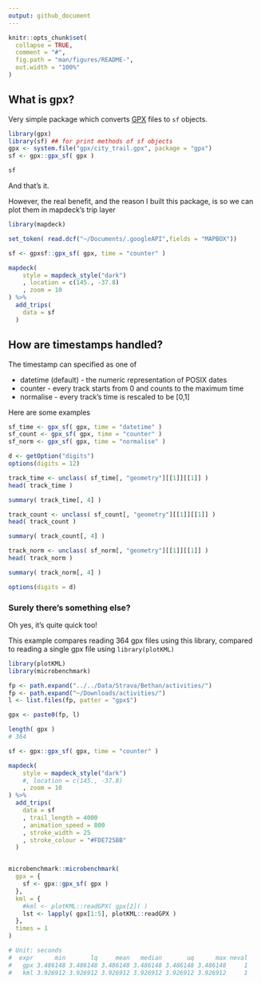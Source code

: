 ```yaml
---
output: github_document
---
```


```r
knitr::opts_chunk$set(
  collapse = TRUE,
  comment = "#",
  fig.path = "man/figures/README-",
  out.width = "100%"
)
```

## What is gpx?

Very simple package which converts [GPX](https://www.topografix.com/GPX/1/1/) files to `sf` objects. 


```r
library(gpx)
library(sf) ## for print methods of sf objects
gpx <- system.file("gpx/city_trail.gpx", package = "gpx")
sf <- gpx::gpx_sf( gpx )

sf

```

And that's it.

However, the real benefit, and the reason I built this package, is so we can plot them in mapdeck's trip layer

```r
library(mapdeck)

set_token( read.dcf("~/Documents/.googleAPI",fields = "MAPBOX"))

sf <- gpxsf::gpx_sf( gpx, time = "counter" )

mapdeck(
  	style = mapdeck_style("dark")
	, location = c(145., -37.8)
	, zoom = 10
) %>% 
  add_trips(
    data = sf
  )

```

## How are timestamps handled?

The timestamp can specified as one of

- datetime (default) - the numeric representation of POSIX dates
- counter - every track starts from 0 and counts to the maximum time
- normalise - every track's time is rescaled to be [0,1]

Here are some examples

```r

sf_time <- gpx_sf( gpx, time = "datetime" )
sf_count <- gpx_sf( gpx, time = "counter" )
sf_norm <- gpx_sf( gpx, time = "normalise" )

d <- getOption("digits")
options(digits = 12)

track_time <- unclass( sf_time[, "geometry"][[1]][[1]] )
head( track_time )

summary( track_time[, 4] )

track_count <- unclass( sf_count[, "geometry"][[1]][[1]] )
head( track_count )

summary( track_count[, 4] )

track_norm <- unclass( sf_norm[, "geometry"][[1]][[1]] )
head( track_norm )

summary( track_norm[, 4] )

options(digits = d)
```

### Surely there's something else?

Oh yes, it's quite quick too!

This example compares reading 364 gpx files using this library, compared to reading a single gpx file using `library(plotKML)`

```r

library(plotKML)
library(microbenchmark)

fp <- path.expand("../../Data/Strava/Bethan/activities/")
fp <- path.expand("~/Downloads/activities/")
l <- list.files(fp, patter = "gpx$")

gpx <- paste0(fp, l)

length( gpx )
# 364

sf <- gpx::gpx_sf( gpx, time = "counter" )

mapdeck(
  	style = mapdeck_style("dark")
	#, location = c(145., -37.8)
	, zoom = 10
) %>%
  add_trips(
    data = sf
    , trail_length = 4000
    , animation_speed = 800
    , stroke_width = 25
    , stroke_colour = "#FDE725BB"
  )


microbenchmark::microbenchmark(
  gpx = {
    sf <- gpx::gpx_sf( gpx )
  },
  kml = {
    #kml <- plotKML::readGPX( gpx[2]( )
    lst <- lapply( gpx[1:5], plotKML::readGPX )
  },
  times = 1
)

# Unit: seconds
#  expr      min       lq     mean   median       uq      max neval
#   gpx 3.486148 3.486148 3.486148 3.486148 3.486148 3.486148     1
#   kml 3.926912 3.926912 3.926912 3.926912 3.926912 3.926912     1

```

